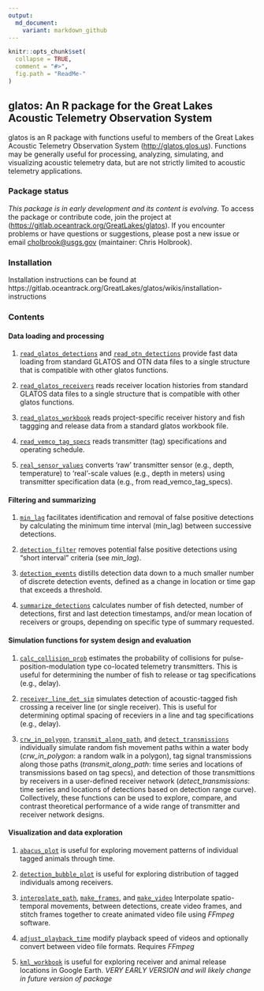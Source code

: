 ```yaml
---
output:
  md_document:
    variant: markdown_github
---
```


<!-- ReadMe.md is generated from ReadMe.Rmd. Please edit that file -->

```r
knitr::opts_chunk$set(
  collapse = TRUE,
  comment = "#>",
  fig.path = "ReadMe-"
)
```
## glatos: An R package for the Great Lakes Acoustic Telemetry Observation System

glatos is an R package with functions useful to members of the Great Lakes Acoustic Telemetry Observation System ([http://glatos.glos.us](http://glatos.glos.us)). Functions may be generally useful for processing, analyzing, simulating, and visualizing acoustic telemetry data, but are not strictly limited to acoustic telemetry applications.


### Package status

*This package is in early development and its content is evolving.* To access the package or contribute code, join the project at (<https://gitlab.oceantrack.org/GreatLakes/glatos>). If you encounter problems or have questions or suggestions, please post a new issue or email <cholbrook@usgs.gov> (maintainer: Chris Holbrook).

### Installation

Installation instructions can be found at  https://gitlab.oceantrack.org/GreatLakes/glatos/wikis/installation-instructions

### Contents

#### Data loading and processing

1.  [`read_glatos_detections`](https://gitlab.oceantrack.org/GreatLakes/glatos/blob/workshop-version/R/load-read_glatos_detections.r)
and
[`read_otn_detections`](https://gitlab.oceantrack.org/GreatLakes/glatos/blob/workshop-version/R/load-read_otn_detections.r)
provide fast data loading from standard GLATOS and OTN data files to a single
structure that is compatible with other glatos functions.

2.  [`read_glatos_receivers`](https://gitlab.oceantrack.org/GreatLakes/glatos/blob/workshop-version/R/load-read_glatos_receivers.r)
reads receiver location histories from standard GLATOS data files to a single
structure that is compatible with other glatos functions.

3.  [`read_glatos_workbook`](https://gitlab.oceantrack.org/GreatLakes/glatos/blob/workshop-version/R/load-read_glatos_workbook.r)
reads project-specific receiver history and fish taggging and release data from 
a standard glatos workbook file.

4.  [`read_vemco_tag_specs`](https://gitlab.oceantrack.org/GreatLakes/glatos/blob/workshop-version/R/load-read_vemco_tag_specs.r)
reads transmitter (tag) specifications and operating schedule.

5.  [`real_sensor_values`](https://gitlab.oceantrack.org/GreatLakes/glatos/blob/workshop-version/R/proc-real_sensor_values.r)
converts 'raw' transmitter sensor (e.g., depth, temperature) to 'real'-scale
values (e.g., depth in meters) using transmitter specification data (e.g., from
read_vemco_tag_specs).

#### Filtering and summarizing

1.  [`min_lag`](https://gitlab.oceantrack.org/GreatLakes/glatos/blob/workshop-version/R/proc-min_lag.r)
facilitates identification and removal of false positive detections by
calculating the minimum time interval (min_lag) between successive detections.

2.  [`detection_filter`](https://gitlab.oceantrack.org/GreatLakes/glatos/blob/workshop-version/R/filt-false_detections.r)
removes potential false positive detections using "short interval" criteria
(see *min\_lag*).

3.  [`detection_events`](https://gitlab.oceantrack.org/GreatLakes/glatos/blob/workshop-version/R/summ-detection_events.r)
distills detection data down to a much smaller number of discrete detection
events, defined as a change in location or time gap that exceeds a threshold.

4.  [`summarize_detections`](https://gitlab.oceantrack.org/GreatLakes/glatos/blob/workshop-version/R/summ-summarize_detections.r)
calculates number of fish detected, number of detections, first and last
detection timestamps, and/or mean location of receivers or groups, depending on
specific type of summary requested.

#### Simulation functions for system design and evaluation

1.  [`calc_collision_prob`](https://gitlab.oceantrack.org/GreatLakes/glatos/blob/workshop-version/R/sim-calc_collision_prob.r) estimates the probability of collisions for pulse-position-modulation type co-located telemetry transmitters. This is useful for determining the number of fish to release or tag specifications (e.g., delay).

2.  [`receiver_line_det_sim`](https://gitlab.oceantrack.org/GreatLakes/glatos/blob/workshop-version/R/sim-receiver_line_det_sim.r) simulates detection of acoustic-tagged fish crossing a receiver line (or single receiver). This is useful for determining optimal spacing of receviers in a line and tag specifications (e.g., delay).

3.  [`crw_in_polygon`](https://gitlab.oceantrack.org/GreatLakes/glatos/blob/workshop-version/R/simutil-crw_in_polygon.r),
[`transmit_along_path`](https://gitlab.oceantrack.org/GreatLakes/glatos/blob/workshop-version/R/sim-transmit_along_path.r),
and
[`detect_transmissions`](https://gitlab.oceantrack.org/GreatLakes/glatos/blob/workshop-version/R/sim-detect_transmissions.r)
individually simulate random fish movement paths within a water body
(*crw_in_polygon*: a random walk in a polygon), tag signal transmissions along
those paths (*transmit_along_path*: time series and locations of transmissions
based on tag specs), and detection of those transmittions by receivers in a
user-defined receiver network (*detect_transmissions*: time series and locations
of detections based on detection range curve). Collectively, these functions can
be used to explore, compare, and contrast theoretical performance of a wide
range of transmitter and receiver network designs.

#### Visualization and data exploration

1.  [`abacus_plot`](https://gitlab.oceantrack.org/GreatLakes/glatos/blob/workshop-version/R/vis-abacus_plot.r)
    is useful for exploring movement patterns of individual tagged
    animals through time.

2.  [`detection_bubble_plot`](https://gitlab.oceantrack.org/GreatLakes/glatos/blob/workshop-version/R/vis-detection_bubble_plot.r) is useful for exploring distribution of tagged individuals among receivers.

3.  [`interpolate_path`](https://gitlab.oceantrack.org/GreatLakes/glatos/blob/workshop-version/R/vis-interpolate_path.r),
    [`make_frames`](https://gitlab.oceantrack.org/GreatLakes/glatos/blob/workshop-version/R/vis-make_frames.r),
    and
    [`make_video`](https://gitlab.oceantrack.org/GreatLakes/glatos/blob/workshop-version/R/vis-make_video.r)
    Interpolate spatio-temporal movements, between detections, create
    video frames, and stitch frames together to create animated video
    file using *FFmpeg* software. 

4.  [`adjust_playback_time`](https://gitlab.oceantrack.org/GreatLakes/glatos/blob/workshop-version/R/vis-adjust_playback_time.r)
    modify playback speed of videos and optionally convert between
    video file formats.  Requires *FFmpeg*
    
5.  [`kml_workbook`](https://gitlab.oceantrack.org/GreatLakes/glatos/blob/workshop-version/R/vis-kml_workbook.r)
    is useful for exploring receiver and animal release locations in
    Google Earth. *VERY EARLY VERSION and will likely change in future
    version of package*
